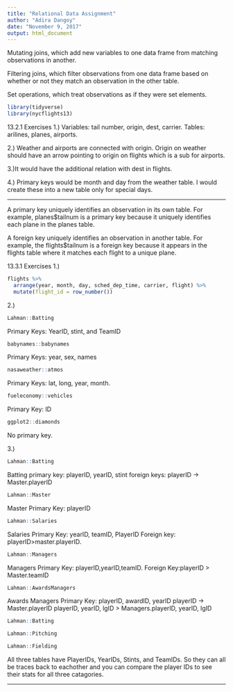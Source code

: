 ```yaml
---
title: "Relational Data Assignment"
author: "Adira Dangoy"
date: "November 9, 2017"
output: html_document
---
```

Mutating joins, which add new variables to one data frame from matching observations in another.

Filtering joins, which filter observations from one data frame based on whether or not they match an observation in the other table.

Set operations, which treat observations as if they were set elements.

```r
library(tidyverse)
library(nycflights13)
```
13.2.1 Exercises
1.) Variables: tail number, origin, dest, carrier.
Tables: arilines, planes, airports.

2.) Weather and airports are connected with origin. Origin on weather should have an arrow pointing to origin on flights which is a sub for airports. 

3.)It would have the additional relation with dest in flights.

4.) Primary keys would be month and day from the weather table. I would create these into a new table only for special days.

_________________
A primary key uniquely identifies an observation in its own table. For example, planes$tailnum is a primary key because it uniquely identifies each plane in the planes table.

A foreign key uniquely identifies an observation in another table. For example, the flights$tailnum is a foreign key because it appears in the flights table where it matches each flight to a unique plane.

13.3.1 Exercises
1.) 
```r
flights %>% 
  arrange(year, month, day, sched_dep_time, carrier, flight) %>%
  mutate(flight_id = row_number()) 
```

2.)
```r
Lahman::Batting
```

Primary Keys: YearID, stint, and TeamID

```r
babynames::babynames
```
Primary Keys: year, sex, names

```r
nasaweather::atmos
```
Primary Keys: lat, long, year, month.

```r
fueleconomy::vehicles
```
Primary Key: ID
```r
ggplot2::diamonds
```
No primary key.




3.)
```r
Lahman::Batting
```
Batting
primary key: playerID, yearID, stint
foreign keys:
playerID -> Master.playerID

```r
Lahman::Master
```
Master
Primary Key: playerID

```r
Lahman::Salaries
```
Salaries
Primary Key: yearID, teamID, PlayerID
Foreign key: playerID>master.playerID.

```r
Lahman::Managers
```
Managers
Primary Key: playerID,yearID,teamID.
Foreign Key:playerID > Master.teamID

```r
Lahman::AwardsManagers
```

Awards Managers
Primary Key: playerID, awardID, yearID
playerID -> Master.playerID
playerID, yearID, lgID > Managers.playerID, yearID, lgID

```r
Lahman::Batting
```

```r
Lahman::Pitching
```

```r
Lahman::Fielding
```
All three tables have PlayerIDs, YearIDs, Stints, and TeamIDs. So they can all be traces back to eachother and you can compare the player IDs to see their stats for all three catagories.

__________

